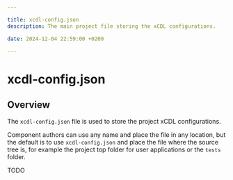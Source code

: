 ```yaml
---

title: xcdl-config.json
description: The main project file storing the xCDL configurations.

date: 2024-12-04 22:59:00 +0200

---
```


# xcdl-config.json

## Overview

The `xcdl-config.json` file is used to store the project xCDL configurations.

Component authors can use any name and place the file in any location, but the
default is to use `xcdl-config.json` and place the file where the source tree is, for example the project top folder for user applications or the `tests` folder.

TODO
